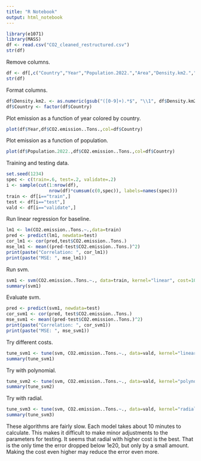 ```yaml
---
title: "R Notebook"
output: html_notebook
---
```




```r
library(e1071)
library(MASS)
df <- read.csv("CO2_cleaned_restructured.csv")
str(df)
```

Remove columns.

```r
df <- df[,c("Country","Year","Population.2022.","Area","Density.km2.","CO2.emission..Tons.")]
str(df)
```

Format columns.

```r
df$Density.km2. <- as.numeric(gsub("([0-9]+).*$", "\\1", df$Density.km2.))
df$Country <- factor(df$Country)
```

Plot emission as a function of year colored by country.

```r
plot(df$Year,df$CO2.emission..Tons.,col=df$Country)
```

Plot emission as a function of population.

```r
plot(df$Population.2022.,df$CO2.emission..Tons.,col=df$Country)
```

Training and testing data.

```r
set.seed(1234)
spec <- c(train=.6, test=.2, validate=.2)
i <- sample(cut(1:nrow(df),
                nrow(df)*cumsum(c(0,spec)), labels=names(spec)))
train <- df[i=="train",]
test <- df[i=="test",]
vald <- df[i=="validate",]
```

Run linear regression for baseline.

```r
lm1 <- lm(CO2.emission..Tons.~.,data=train)
pred <- predict(lm1, newdata=test)
cor_lm1 <- cor(pred,test$CO2.emission..Tons.)
mse_lm1 <- mean((pred-test$CO2.emission..Tons.)^2)
print(paste("Correlation: ", cor_lm1))
print(paste("MSE: ", mse_lm1))
```

Run svm.

```r
svm1 <- svm(CO2.emission..Tons.~., data=train, kernel="linear", cost=10, scale=TRUE)
summary(svm1)
```

Evaluate svm.

```r
pred <- predict(svm1, newdata=test)
cor_svm1 <- cor(pred, test$CO2.emission..Tons.)
mse_svm1 <- mean((pred-test$CO2.emission..Tons.)^2)
print(paste("Correlation: ", cor_svm1))
print(paste("MSE: ", mse_svm1))
```

Try different costs.

```r
tune_svm1 <- tune(svm, CO2.emission..Tons.~., data=vald, kernel="linear", ranges=list(cost=c(0.001,0.01,0.1,1,5,10,100)))
summary(tune_svm1)
```

Try with polynomial.

```r
tune_svm2 <- tune(svm, CO2.emission..Tons.~., data=vald, kernel="polynomial", ranges=list(cost=c(0.001,0.01,0.1,1,5,10,100)))
summary(tune_svm2)
```

Try with radial.

```r
tune_svm3 <- tune(svm, CO2.emission..Tons.~., data=vald, kernel="radial", ranges=list(cost=c(0.001,0.01,0.1,1,5,10,100)))
summary(tune_svm3)
```

These algorithms are fairly slow. Each model takes about 10 minutes to calculate. This makes it difficult to make minor adjustments to the parameters for testing. It seems that radial with higher cost is the best. That is the only time the error dropped below 1e20, but only by a small amount. Making the cost even higher may reduce the error even more.
